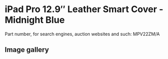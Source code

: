 
# iPad Pro 12.9″ Leather Smart Cover - Midnight Blue

Part number, for search engines, auction websites and such: MPV22ZM/A

## Image gallery

<div style={{ width: '100%', maxWidth: '768px' }}>
<GalleryComponent
    images={[
      {
        original: "/everysource/MPV22.webp",
        thumbnail: "/everypreview/MPV22.webp",
      },
      {
        original: "/everysource/MPV22_AV1_GOLD.webp",
        thumbnail: "/everypreview/MPV22_AV1_GOLD.webp",
      },
      {
        original: "/everysource/MPV22_AV1_SILVER.webp",
        thumbnail: "/everypreview/MPV22_AV1_SILVER.webp",
      },
      {
        original: "/everysource/MPV22_AV1_SPACE_GRAY.webp",
        thumbnail: "/everypreview/MPV22_AV1_SPACE_GRAY.webp",
      },
      {
        original: "/everysource/MPV22_AV2.webp",
        thumbnail: "/everypreview/MPV22_AV2.webp",
      },
      {
        original: "/everysource/MPV22_AV3.webp",
        thumbnail: "/everypreview/MPV22_AV3.webp",
      }
    ]}
  />
</div>